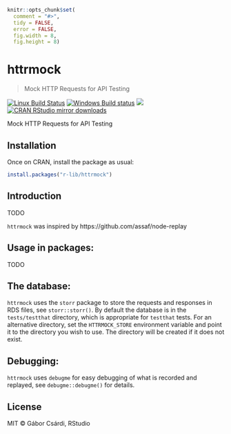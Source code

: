 
```r
knitr::opts_chunk$set(
  comment = "#>",
  tidy = FALSE,
  error = FALSE,
  fig.width = 8,
  fig.height = 8)
```

# httrmock

> Mock HTTP Requests for API Testing

[![Linux Build Status](https://travis-ci.org/r-lib/httrmock.svg?branch=master)](https://travis-ci.org/r-lib/httrmock)
[![Windows Build status](https://ci.appveyor.com/api/projects/status/github/r-lib/httrmock?svg=true)](https://ci.appveyor.com/project/gaborcsardi/httrmock)
[![](http://www.r-pkg.org/badges/version/httrmock)](http://www.r-pkg.org/pkg/httrmock)
[![CRAN RStudio mirror downloads](http://cranlogs.r-pkg.org/badges/httrmock)](http://www.r-pkg.org/pkg/httrmock)


Mock HTTP Requests for API Testing

## Installation

Once on CRAN, install the package as usual:

```r
install.packages("r-lib/httrmock")
```

## Introduction

TODO

`httrmock` was inspired by https://github.com/assaf/node-replay

## Usage in packages:

TODO

## The database:

`httrmock` uses the `storr` package to store the requests and responses
in RDS files, see `storr::storr()`. By default the database is in the
`tests/testthat` directory, which is appropriate for `testthat` tests.
For an alternative directory, set the `HTTRMOCK_STORE` environment
variable and point it to the directory you wish to use. The directory
will be created if it does not exist.

## Debugging:

`httrmock` uses `debugme` for easy debugging of what is recorded and
replayed, see `debugme::debugme()` for details.

## License

MIT © Gábor Csárdi, RStudio
